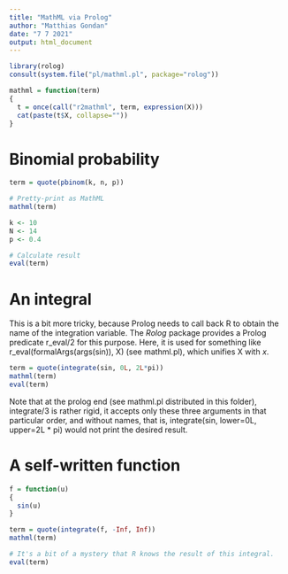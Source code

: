 ---
title: "MathML via Prolog"
author: "Matthias Gondan"
date: "7 7 2021"
output: html_document
---

```{r}
library(rolog)
consult(system.file("pl/mathml.pl", package="rolog"))

mathml = function(term)
{
  t = once(call("r2mathml", term, expression(X)))
  cat(paste(t$X, collapse=""))
}
```

# Binomial probability

```{r, results="asis"}
term = quote(pbinom(k, n, p))

# Pretty-print as MathML
mathml(term)

k <- 10
N <- 14
p <- 0.4

# Calculate result
eval(term)
```

# An integral

This is a bit more tricky, because Prolog needs to call back R to obtain the 
name of the integration variable. The _Rolog_ package provides a Prolog
predicate r_eval/2 for this purpose. Here, it is used for something like
r_eval(formalArgs(args(sin)), X) (see mathml.pl), which unifies X with $x$.

```{r, results='asis'}
term = quote(integrate(sin, 0L, 2L*pi))
mathml(term)
eval(term)
```

Note that at the prolog end (see mathml.pl distributed in this folder), 
integrate/3 is rather rigid, it accepts only these three arguments in that 
particular order, and without names, that is, 
integrate(sin, lower=0L, upper=2L * pi) would not print the desired result. 

# A self-written function

```{r, results='asis'}
f = function(u)
{
  sin(u)
}

term = quote(integrate(f, -Inf, Inf))
mathml(term)

# It's a bit of a mystery that R knows the result of this integral.
eval(term)
```
